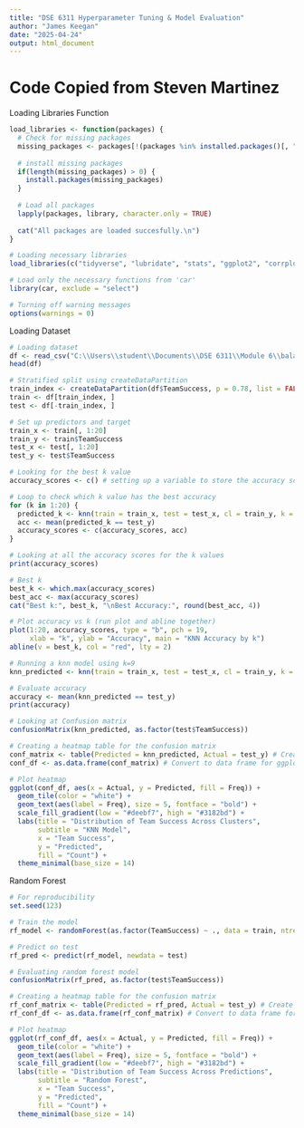 ```yaml
---
title: "DSE 6311 Hyperparameter Tuning & Model Evaluation"
author: "James Keegan"
date: "2025-04-24"
output: html_document
---
```


# Code Copied from Steven Martinez

############## Loading Libraries Function ####################

```R
load_libraries <- function(packages) {
  # Check for missing packages
  missing_packages <- packages[!(packages %in% installed.packages()[, "Package"])]
  
  # install missing packages
  if(length(missing_packages) > 0) {
    install.packages(missing_packages)
  }
  
  # Load all packages
  lapply(packages, library, character.only = TRUE)
  
  cat("All packages are loaded succesfully.\n")
}

# Loading necessary libraries
load_libraries(c("tidyverse", "lubridate", "stats", "ggplot2", "corrplot", "stringr", "stringi", "class", "tidymodels", "modeldata", "themis", "vip", "baguette", "janitor", "rvest", "yardstick", "gsheet", "caret", "randomForest", "here", "tibble", "dplyr", "ISAR", "tidyr", "mgcv", "teamcolors", "baseballr", "Lahman", "remotes", "ggcorrplot", "broom", "readr", "glmnet", "xgboost", "Matrix", "Metrics", "reshape2", "DMwR2"))

# Load only the necessary functions from 'car'
library(car, exclude = "select")

# Turning off warning messages
options(warnings = 0)

```

############################## Loading Dataset ####################################

```R
# Loading dataset
df <- read_csv("C:\\Users\\student\\Documents\\DSE 6311\\Module 6\\balanced_data.csv")
head(df)

```

```R
# Stratified split using createDataPartition
train_index <- createDataPartition(df$TeamSuccess, p = 0.78, list = FALSE)
train <- df[train_index, ]
test <- df[-train_index, ]

# Set up predictors and target
train_x <- train[, 1:20]
train_y <- train$TeamSuccess
test_x <- test[, 1:20]
test_y <- test$TeamSuccess

```

```R
# Looking for the best k value
accuracy_scores <- c() # setting up a variable to store the accuracy scores

# Loop to check which k value has the best accuracy
for (k in 1:20) {
  predicted_k <- knn(train = train_x, test = test_x, cl = train_y, k = k)
  acc <- mean(predicted_k == test_y)
  accuracy_scores <- c(accuracy_scores, acc)
}

# Looking at all the accuracy scores for the k values
print(accuracy_scores)

```

```R
# Best k
best_k <- which.max(accuracy_scores)
best_acc <- max(accuracy_scores)
cat("Best k:", best_k, "\nBest Accuracy:", round(best_acc, 4))

# Plot accuracy vs k (run plot and abline together)
plot(1:20, accuracy_scores, type = "b", pch = 19,
     xlab = "k", ylab = "Accuracy", main = "KNN Accuracy by k")
abline(v = best_k, col = "red", lty = 2)

```

```R
# Running a knn model using k=9
knn_predicted <- knn(train = train_x, test = test_x, cl = train_y, k = 1)

# Evaluate accuracy
accuracy <- mean(knn_predicted == test_y)
print(accuracy)

```

```R
# Looking at Confusion matrix
confusionMatrix(knn_predicted, as.factor(test$TeamSuccess))

# Creating a heatmap table for the confusion matrix
conf_matrix <- table(Predicted = knn_predicted, Actual = test_y) # Create the table as a matrix
conf_df <- as.data.frame(conf_matrix) # Convert to data frame for ggplot

```

```R
# Plot heatmap
ggplot(conf_df, aes(x = Actual, y = Predicted, fill = Freq)) +
  geom_tile(color = "white") +
  geom_text(aes(label = Freq), size = 5, fontface = "bold") +
  scale_fill_gradient(low = "#deebf7", high = "#3182bd") +
  labs(title = "Distribution of Team Success Across Clusters",
       subtitle = "KNN Model",
       x = "Team Success",
       y = "Predicted",
       fill = "Count") +
  theme_minimal(base_size = 14)

```

############################# Random Forest ######################################

```R
# For reproducibility
set.seed(123)

# Train the model
rf_model <- randomForest(as.factor(TeamSuccess) ~ ., data = train, ntree = 500)

# Predict on test
rf_pred <- predict(rf_model, newdata = test)

# Evaluating random forest model
confusionMatrix(rf_pred, as.factor(test$TeamSuccess))

# Creating a heatmap table for the confusion matrix
rf_conf_matrix <- table(Predicted = rf_pred, Actual = test_y) # Create the table as a matrix
rf_conf_df <- as.data.frame(rf_conf_matrix) # Convert to data frame for ggplot

```

```R
# Plot heatmap
ggplot(rf_conf_df, aes(x = Actual, y = Predicted, fill = Freq)) +
  geom_tile(color = "white") +
  geom_text(aes(label = Freq), size = 5, fontface = "bold") +
  scale_fill_gradient(low = "#deebf7", high = "#3182bd") +
  labs(title = "Distribution of Team Success Across Predictions",
       subtitle = "Random Forest",
       x = "Team Success",
       y = "Predicted",
       fill = "Count") +
  theme_minimal(base_size = 14)

```

```R


```

```R


```

```R


```

```R


```

```R


```